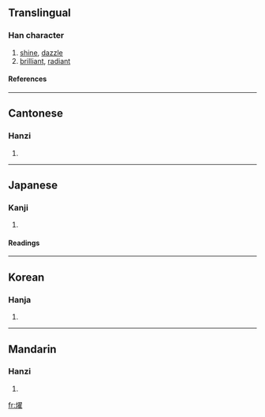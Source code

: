 {{see|耀}}

==Translingual==
===Han character===
{{Han char|rn=86|rad=火|as=14|sn=18|four=9781<sub>4</sub>|canj=火尸一土 (FSMG)}}
# [[shine]], [[dazzle]]
# [[brilliant]], [[radiant]]
====References====
{{Han ref|kx=0686.010|dkj=19520|dj=1098.220|hdz=32244.030|uh=71FF|ud=29183|bh=EFFA|bd=61434}}

----
==Cantonese==
===Hanzi===
{{yue-hanzi|jyut=|y=yiu6}}
# {{defn|Cantonese}}

----
==Japanese==
===Kanji===
{{ja-kanji|grade=|rs=火14}}
# {{defn|Japanese}} 
====Readings====
{{ja-readings|on=[[よう]] (yō)|kun=[[かがやく]] (kagayaku)}}

----
==Korean==
===Hanja===
{{ko-hanja|hangeul=요|eumhun=|rv=yo|mr=yo|y=yo}}
# {{defn|Korean}}

----
==Mandarin==
===Hanzi===
{{cmn-hanzi|pin=[[shào]] ([[shao4]]), [[shuò]] ([[shuo4]]), [[yào]] ([[yao4]])|wg=shao<sup>4</sup>, shuo<sup>4</sup>, yao<sup>4</sup>}}
# {{defn|Mandarin}}

[[fr:燿]]